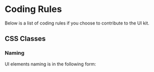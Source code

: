 =Coding Rules=

Below is a list of coding rules if you choose to contribute to the UI kit.

==CSS Classes==

===Naming===
UI elements naming is in the following form:
{{{xe-ui-'[element name']}}}